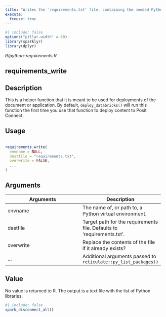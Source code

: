 ```yaml
---
title: "Writes the 'requirements.txt' file, containing the needed Python libraries"
execute:
  freeze: true
---
```


```r
#| include: false
options("pillar.width" = 60)
library(sparklyr) 
library(dplyr)
```

*R/python-requirements.R*

## requirements_write

## Description
 This is a helper function that it is meant to be used for deployments of the document or application. By default, `deploy_databricks()` will run this function the first time you use that function to deploy content to Posit Connect. 


## Usage
```r
 
requirements_write( 
  envname = NULL, 
  destfile = "requirements.txt", 
  overwrite = FALSE, 
  ... 
) 
```

## Arguments
|Arguments|Description|
|---|---|
| envname | The name of, or path to, a Python virtual environment. |
| destfile | Target path for the requirements file. Defaults to 'requirements.txt'. |
| overwrite | Replace the contents of the file if it already exists? |
| ... | Additional arguments passed to `reticulate::py_list_packages()` |



## Value
 No value is returned to R. The output is a text file with the list of Python libraries. 





```r
#| include: false
spark_disconnect_all()
```

